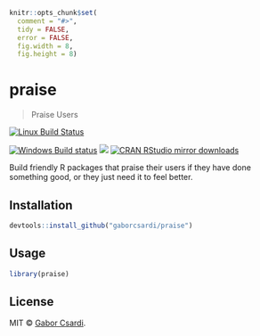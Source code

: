 
```r
knitr::opts_chunk$set(
  comment = "#>",
  tidy = FALSE,
  error = FALSE,
  fig.width = 8,
  fig.height = 8)
```

# praise

> Praise Users

[![Linux Build Status](https://travis-ci.org/gaborcsardi/praise.svg?branch=master)](https://travis-ci.org/gaborcsardi/praise)

[![Windows Build status](https://ci.appveyor.com/api/projects/status/github/gaborcsardi/praise?svg=true)](https://ci.appveyor.com/project/gaborcsardi/praise)
[![](http://www.r-pkg.org/badges/version/praise)](http://www.r-pkg.org/pkg/praise)
[![CRAN RStudio mirror downloads](http://cranlogs.r-pkg.org/badges/praise)](http://www.r-pkg.org/pkg/praise)


Build friendly R packages that praise their users if they have
done something good, or they just need it to feel better.

## Installation

```r
devtools::install_github("gaborcsardi/praise")
```

## Usage

```r
library(praise)
```

## License

MIT © [Gabor Csardi](https://github.com/gaborcsardi).
